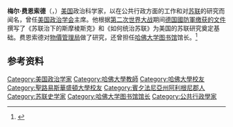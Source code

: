 '''梅尔·费恩索德'''（{{lang-en|Merle Fainsod}}，{{bd|1907年|5月2日|1972年|2月11日}}）[[美国|美国]]政治科学家，以在公共行政方面的工作和对[[苏联|苏联]]的研究而闻名，曾任[[美国政治学会|美国政治学会]]主席。他根据[[第二次世界大战|第二次世界大战]]期间[[德意志國防軍|德国國防軍]][[斯摩棱斯克档案|缴获的文件]]撰写了《苏联治下的斯摩棱斯克》和《如何统治苏联》为美国的苏联研究奠定基础。费恩索德对[[物價管理局|物價管理局]]做了研究，还曾担任[[哈佛大学图书馆|哈佛大学图书馆]]馆长。<ref>{{cite book | title = American Political Scientists: A Dictionary | chapter = Merle Fainsod | first = Donald | last = Carlisle | editor-first = Glenn | editor-last = Utter | location = Westport, Connecticut | publisher = Greenwood Press | year = 2002 | isbn = 978-0-313-31957-0 | registration = yes | url = https://archive.org/details/americanpolitica00glen }}</ref>

==参考资料==
{{reflist}}

{{US-bio-stub}}
{{DEFAULTSORT: Fainsod, Merle}}
[[Category:美国政治学家|Category:美国政治学家]]
[[Category:哈佛大學教師|Category:哈佛大學教師]]
[[Category:哈佛大學校友|Category:哈佛大學校友]]
[[Category:聖路易斯華盛頓大學校友|Category:聖路易斯華盛頓大學校友]]
[[Category:賓夕法尼亞州阿利根尼郡人|Category:賓夕法尼亞州阿利根尼郡人]]
[[Category:苏联史学家|Category:苏联史学家]]
[[Category:哈佛大学图书馆馆长|Category:哈佛大学图书馆馆长]]
[[Category:公共行政學家|Category:公共行政學家]]